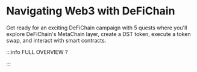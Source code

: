 # Navigating Web3 with DeFiChain

Get ready for an exciting DeFiChain campaign with 5 quests where you'll explore DeFiChain's MetaChain layer, create a DST token, execute a token swap, and interact with smart contracts.


<DocCardList />

:::info FULL OVERVIEW ?

<QuestButton
  text="Go To Campaign Page"
  link="https://app.stackup.dev/campaign_page/navigating-web3-with-defichain"/>

:::
